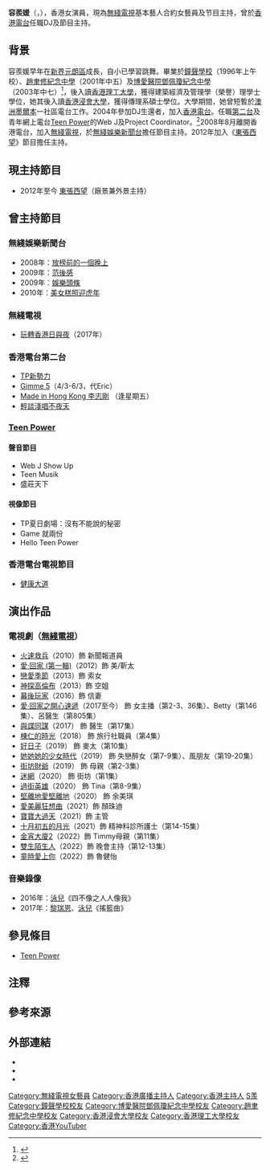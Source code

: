 {{藝人
|姓名 = 容羨媛
|類型 = 女演員
|圖片 =
|圖片尺寸 =
|圖片簡介 =
|本名 =
|外文名 =
|外文 = 
|羅馬拼音 = Yung Sin Woon
|英文名 = Fion Yung
|暱稱 = [[粉紅|粉紅]]容容
|其他藝名 =
|國籍 = {{CNHK}}
|民族 =
|籍貫 = 
|出生日期 = {{birth date and age|1984|3|4}}<ref>{{Cite web |url=http://artiste.tvb.com/main/artistedetail/fionyung |title=TVB艺人资料 |accessdate=2014-08-28 |archive-date=2014-09-03 |archive-url=https://web.archive.org/web/20140903050247/http://artiste.tvb.com/main/artistedetail/fionyung |dead-url=no }}</ref>
|出生地點 = {{HKG-1959}}
|逝世日期 =
|逝世地點 =
|職業 = 主持人、演員
|語言 = 粵語、英語、國語
|配偶 = {{marriage|Ben|2012}}
|子女 = 1女1子
|親屬 = 表哥：[[伍卓賢|伍卓賢]]
|教育程度 = [[香港理工大學|香港理工大學]]建築經濟及管理學（榮譽）理學士<br>[[香港浸會大學|香港浸會大學]]傳理系碩士
|母校 = [[鐘聲學校|鐘聲學校]]<br>[[趙聿修紀念中學|趙聿修紀念中學]]<br>[[博愛醫院鄧佩瓊紀念中學|博愛醫院鄧佩瓊紀念中學]]
|宗教信仰 =
|出道地點 =
|出道作 =
|出道日期 = 
|代表作 = 
|活躍年代 = 2004年至今
|經紀公司 = [[无线电视|无线电视]]（2008年至今）
}}

'''容羨媛'''（{{lang-en|'''Fion Yung Sin Woon'''}}，{{bd|1984年|3月4日}}），香港女演員，現為[[無綫電視|無綫電視]]基本藝人合約女藝員及节目主持，曾於[[香港電台|香港電台]]任職DJ及節目主持。

==背景==
容羨媛早年在[[新界|新界]][[元朗區|元朗區]]成長，自小已學習跳舞{{noteTag|關於容羨媛學習跳舞的資料出自無綫電視於2021年2月7日播出的綜藝節目《《流行經典50年》》第2集。}}。畢業於[[鐘聲學校|鐘聲學校]]（1996年上午校）、[[趙聿修紀念中學|趙聿修紀念中學]]（2001年中五）及[[博愛醫院鄧佩瓊紀念中學|博愛醫院鄧佩瓊紀念中學]]（2003年中七）<ref name="博愛醫院鄧佩瓊紀念中學校務簡報（2002-2003）（十七）升讀大學及大專院校概況（A）課位課程">{{Cite web |url=http://www2.hkedcity.net/sch_files/a/tpk/tpk-web/public_html/smi/SMI.pdf |title=博愛醫院鄧佩瓊紀念中學〈博愛醫院鄧佩瓊紀念中學校務簡報（2002-2003）〉「（十七）升讀大學及大專院校概況（A）課位課程」，第9頁 |access-date=2017-10-21 |archive-url=https://web.archive.org/web/20130415152553/http://www2.hkedcity.net/sch_files/a/tpk/tpk-web/public_html/smi/SMI.pdf |archive-date=2013-04-15 |dead-url=yes }}</ref>，後入讀[[香港理工大學|香港理工大學]]，獲得建築經濟及管理學（榮譽）理學士學位，她其後入讀[[香港浸會大學|香港浸會大學]]，獲得傳理系碩士學位。大學期間，她曾短暫於[[澳洲|澳洲]][[墨爾本|墨爾本]]一社區電台工作。2004年參加DJ生還者，加入[[香港電台|香港電台]]。任職[[香港電台第二台|第二台]]及青年網上電台[[Teen_Power|Teen Power]]的Web J及Project Coordinator。<ref>{{Cite web |url=http://the-sun.on.cc/cnt/entertainment/20120413/00470_058.html |title=區文詩揀結婚對象唔隨便- 太陽報 |accessdate=2014-08-28 |archive-date=2012-06-16 |archive-url=https://web.archive.org/web/20120616155233/http://the-sun.on.cc/cnt/entertainment/20120413/00470_058.html |dead-url=no }}</ref>2008年8月離開香港電台，加入[[無綫電視|無綫電視]]，於[[無綫娛樂新聞台|無綫娛樂新聞台]]擔任節目主持。2012年加入《[[東張西望|東張西望]]》節目擔任主持。

==現主持節目==
*2012年至今 [[東張西望|東張西望]]（廠景兼外景主持）

==曾主持節目==

===無綫娛樂新聞台===
*2008年：[[放榜前的一個晚上|放榜前的一個晚上]]
*2009年：[[范後感|范後感]]
*2009年：[[娛樂頭條|娛樂頭條]]
*2010年：[[美女榚照迎虎年|美女榚照迎虎年]]

===無綫電視===
*[[玩轉香港日與夜|玩轉香港日與夜]]（2017年）

===香港電台第二台===
*[[TP新勢力|TP新勢力]]
*[[Gimme_5|Gimme 5]]（4/3-6/3，代Eric）
*[[Made_in_Hong_Kong_李志剛|Made in Hong Kong 李志剛]] （逢星期五）
*[[輕談淺唱不夜天|輕談淺唱不夜天]] 

===[[Teen_Power|Teen Power]]===
====聲音節目====
*Web J Show Up 
*Teen Musik
*盛莊天下

====視像節目====
*TP夏日劇場：沒有不能說的秘密
*Game 就兩份
*Hello Teen Power

===香港電台電視節目===
*[[健康大道|健康大道]]

==演出作品==
===電視劇（[[無綫電視|無綫電視]]）===
*[[火速救兵|火速救兵]]（2010）飾 新聞報道員
*[[愛·回家_(第一輯)|愛·回家 (第一輯)]]（2012）飾 美/靳太
*[[戀愛季節|戀愛季節]]（2013）飾 索女
*[[神探高倫布|神探高倫布]]（2013）飾 空姐
*[[幕後玩家|幕後玩家]]（2016）飾 信妻
*[[愛·回家之開心速遞|愛·回家之開心速遞]]（2017至今） 飾 女主播（第2-3、36集）、Betty（第146集）、呂醫生（第805集）
*[[與諜同謀|與諜同謀]]（2017） 飾 醫生（第17集）
*[[棟仁的時光|棟仁的時光]]（2018） 飾 旅行社職員（第4集）
*[[好日子_(無綫電視劇)|好日子]]（2019） 飾 麥太（第10集）
*[[她她她的少女時代|她她她的少女時代]]（2019） 飾 失戀醉女（第7-9集）、風朋友（第19-20集）
*[[街坊財爺|街坊財爺]]（2019） 飾 母親（第2-3集）
*[[迷網_(無綫電視劇)|迷網]]（2020） 飾 街坊（第1集）
*[[過街英雄|過街英雄]]（2020） 飾 Tina（第8-9集）
*[[堅離地愛堅離地|堅離地愛堅離地]]（2020） 飾 余美琪
*[[愛美麗狂想曲|愛美麗狂想曲]]（2021）飾 顏珠迪
*[[寶寶大過天|寶寶大過天]]（2021）飾 主管
*[[十月初五的月光_(2021年電視劇)|十月初五的月光]]（2021）飾 精神料診所護士（第14-15集）
*[[金宵大廈2|金宵大廈2]]（2022）飾 Timmy母親（第11集）
*[[雙生陌生人|雙生陌生人]]（2022）飾 晚會主持（第12-13集）
*[[童時愛上你|童時愛上你]]（2022）飾 魯健怡

===音樂錄像===
* 2016年：[[泳兒|泳兒]]《四不像之人人像我》
* 2017年：[[黎瑞恩|黎瑞恩]]、[[泳兒|泳兒]]《搖籃曲》

==參見條目==
*[[Teen_Power|Teen Power]]

==注釋==
{{noteFoot}}

==參考來源==
{{reflist}}

==外部連結==
*{{sinaweibo|fionyung}}
*{{instagram|fiyung}}
* {{YouTube|channel=UCvr0PpdJTi2iYpOzJx9J1Dw|容容Fion親子頻道}}
{{DEFAULTSORT:Yung}}

[[Category:無綫電視女藝員|Category:無綫電視女藝員]]
[[Category:香港廣播主持人|Category:香港廣播主持人]]
[[Category:香港主持人|Category:香港主持人]]
[[Category:容姓|S羡]]
[[Category:鐘聲學校校友|Category:鐘聲學校校友]]
[[Category:博愛醫院鄧佩瓊紀念中學校友|Category:博愛醫院鄧佩瓊紀念中學校友]]
[[Category:趙聿修紀念中學校友|Category:趙聿修紀念中學校友]]
[[Category:香港浸會大學校友|Category:香港浸會大學校友]]
[[Category:香港理工大學校友|Category:香港理工大學校友]]
[[Category:香港YouTuber|Category:香港YouTuber]]